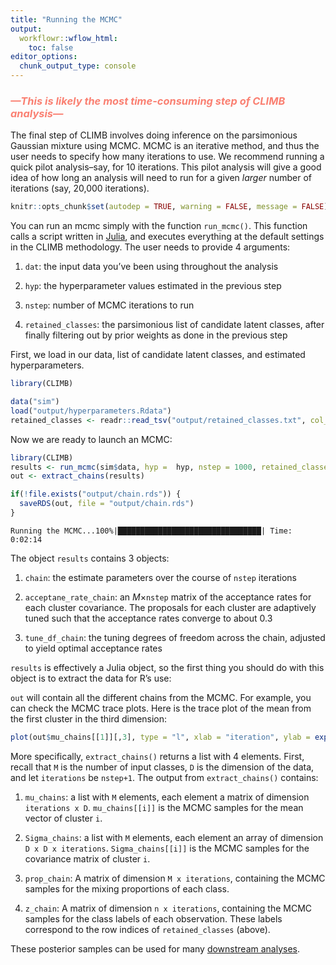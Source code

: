 ```yaml
---
title: "Running the MCMC"
output:
  workflowr::wflow_html:
    toc: false
editor_options:
  chunk_output_type: console
---
```


### <i><b><span style="color:salmon">---This is likely the most time-consuming step of CLIMB analysis---</span></b></i>

The final step of CLIMB involves doing inference on the parsimonious Gaussian mixture using MCMC. MCMC is an iterative method, and thus the user needs to specify how many iterations to use. We recommend running a quick pilot analysis--say, for 10 iterations. This pilot analysis will give a good idea of how long an analysis will need to run for a given *larger* number of iterations (say, 20,000 iterations).

```r
knitr::opts_chunk$set(autodep = TRUE, warning = FALSE, message = FALSE)
```

You can run an mcmc simply with the function `run_mcmc()`. This function calls a script written in [Julia](https://julialang.org/), and executes everything at the default settings in the CLIMB methodology. The user needs to provide 4 arguments:

1. `dat`: the input data you've been using throughout the analysis

2. `hyp`: the hyperparameter values estimated in the previous step

3. `nstep`: number of MCMC iterations to run

4. `retained_classes`: the parsimonious list of candidate latent classes, after finally filtering out by prior weights as done in the previous step


First, we load in our data, list of candidate latent classes, and estimated hyperparameters.
```r
library(CLIMB)

data("sim")
load("output/hyperparameters.Rdata")
retained_classes <- readr::read_tsv("output/retained_classes.txt", col_names = FALSE)
```

Now we are ready to launch an MCMC:
```r
library(CLIMB)
results <- run_mcmc(sim$data, hyp =  hyp, nstep = 1000, retained_classes = retained_classes)
out <- extract_chains(results)

if(!file.exists("output/chain.rds")) {
  saveRDS(out, file = "output/chain.rds")
}
```

```shell
Running the MCMC...100%|████████████████████████████████| Time: 0:02:14
```

The object `results` contains 3 objects:

1. `chain`: the estimate parameters over the course of `nstep` iterations

2. `acceptane_rate_chain`: an $M\times$`nstep` matrix of the acceptance rates for each cluster covariance. The proposals for each cluster are adaptively tuned such that the acceptance rates converge to about 0.3

3. `tune_df_chain`: the tuning degrees of freedom across the chain, adjusted to yield optimal acceptance rates

`results` is effectively a Julia object, so the first thing you should do with this object is to extract the data for R's use:

`out` will contain all the different chains from the MCMC. For example, you can check the MCMC trace plots. Here is the trace plot of the mean from the first cluster in the third dimension:

```r
plot(out$mu_chains[[1]][,3], type = "l", xlab = "iteration", ylab = expression(mu[3]))
```

More specifically, `extract_chains()` returns a list with 4 elements. First, recall that `M` is the number of input classes, `D` is the dimension of the data, and let `iterations` be `nstep+1`. The output from `extract_chains()` contains:

1. `mu_chains`: a list with `M` elements, each element a matrix of dimension `iterations x D`. `mu_chains[[i]]` is the MCMC samples for the mean vector of cluster `i`.

2. `Sigma_chains`: a list with `M` elements, each element an array of dimension `D x D x iterations`. `Sigma_chains[[i]]` is the MCMC samples for the covariance matrix of cluster `i`.

3. `prop_chain`: A matrix of dimension `M x iterations`, containing the MCMC samples for the mixing proportions of each class. 

4. `z_chain`: A matrix of dimension `n x iterations`, containing the MCMC samples for the class labels of each observation. These labels correspond to the row indices of `retained_classes` (above).

These posterior samples can be used for many [downstream analyses](downstream.html).

